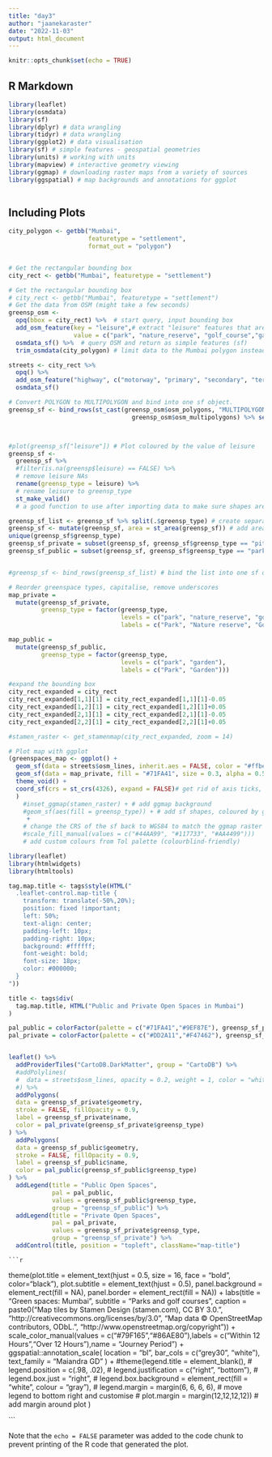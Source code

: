 ---
title: "day3"
author: "jaanekaraster"
date: "2022-11-03"
output: html_document
---

```{r setup, include=FALSE}
knitr::opts_chunk$set(echo = TRUE)
```

## R Markdown

```{r cars}
library(leaflet)
library(osmdata)
library(sf)
library(dplyr) # data wrangling
library(tidyr) # data wrangling
library(ggplot2) # data visualisation
library(sf) # simple features - geospatial geometries
library(units) # working with units
library(mapview) # interactive geometry viewing
library(ggmap) # downloading raster maps from a variety of sources
library(ggspatial) # map backgrounds and annotations for ggplot
  
```

## Including Plots

```{r pressure, echo=FALSE}
city_polygon <- getbb("Mumbai",
                      featuretype = "settlement",
                      format_out = "polygon")


# Get the rectangular bounding box
city_rect <- getbb("Mumbai", featuretype = "settlement")

# Get the rectangular bounding box
# city_rect <- getbb("Mumbai", featuretype = "settlement")
# Get the data from OSM (might take a few seconds)
greensp_osm <-
  opq(bbox = city_rect) %>%  # start query, input bounding box
  add_osm_feature(key = "leisure",# extract "leisure" features that are park, garden or a golf course
                  value = c("park", "nature_reserve", "golf_course","garden","pitch")) %>%
  osmdata_sf() %>%  # query OSM and return as simple features (sf)
  trim_osmdata(city_polygon) # limit data to the Mumbai polygon instead of the rectangular bounding box

streets <- city_rect %>%
  opq() %>%
  add_osm_feature("highway", c("motorway", "primary", "secondary", "tertiary")) %>%
  osmdata_sf()

```

```{r data}
# Convert POLYGON to MULTIPOLYGON and bind into one sf object.
greensp_sf <- bind_rows(st_cast(greensp_osm$osm_polygons, "MULTIPOLYGON"),
                                  greensp_osm$osm_multipolygons) %>% select(name, osm_id, leisure)



#plot(greensp_sf["leisure"]) # Plot coloured by the value of leisure
greensp_sf <-
  greensp_sf %>%
  #filter(is.na(greensp$leisure) == FALSE) %>%  
  # remove leisure NAs
  rename(greensp_type = leisure) %>%
  # rename leisure to greensp_type
  st_make_valid()
  # a good function to use after importing data to make sure shapes are valid

greensp_sf_list <- greensp_sf %>% split(.$greensp_type) # create separate sf by greenspace type
greensp_sf <- mutate(greensp_sf, area = st_area(greensp_sf)) # add area column
unique(greensp_sf$greensp_type)
greensp_sf_private = subset(greensp_sf, greensp_sf$greensp_type == "pitch" | greensp_sf$greensp_type == "golf course", )
greensp_sf_public = subset(greensp_sf, greensp_sf$greensp_type == "park" | greensp_sf$greensp_type == "garden",)


#greensp_sf <- bind_rows(greensp_sf_list) # bind the list into one sf object

# Reorder greenspace types, capitalise, remove underscores
map_private = 
  mutate(greensp_sf_private,
         greensp_type = factor(greensp_type,
                               levels = c("park", "nature_reserve", "golf_course"),
                               labels = c("Park", "Nature reserve", "Golf course")))

map_public = 
  mutate(greensp_sf_public,
         greensp_type = factor(greensp_type,
                               levels = c("park", "garden"),
                               labels = c("Park", "Garden")))

#expand the bounding box
city_rect_expanded = city_rect
city_rect_expanded[1,1][1] = city_rect_expanded[1,1][1]-0.05
city_rect_expanded[1,2][1] = city_rect_expanded[1,2][1]+0.05
city_rect_expanded[2,1][1] = city_rect_expanded[2,1][1]-0.05
city_rect_expanded[2,2][1] = city_rect_expanded[2,2][1]+0.05

#stamen_raster <- get_stamenmap(city_rect_expanded, zoom = 14)

```
```{r first-plot}
# Plot map with ggplot
(greenspaces_map <- ggplot() + 
  geom_sf(data = streets$osm_lines, inherit.aes = FALSE, color = "#ffbe7f", size = .4, alpha = .8) +
  geom_sf(data = map_private, fill = "#71FA41", size = 0.3, alpha = 0.5) + 
  theme_void() +
  coord_sf(crs = st_crs(4326), expand = FALSE)# get rid of axis ticks, titles
  )
    #inset_ggmap(stamen_raster) + # add ggmap background
    #geom_sf(aes(fill = greensp_type)) + # add sf shapes, coloured by greensp_type
     +
    # change the CRS of the sf back to WGS84 to match the ggmap raster
    #scale_fill_manual(values = c("#44AA99", "#117733", "#AA4499")))
    # add custom colours from Tol palette (colourblind-friendly)
```

```{r leaflet}
library(leaflet)
library(htmlwidgets)
library(htmltools)

tag.map.title <- tags$style(HTML("
  .leaflet-control.map-title { 
    transform: translate(-50%,20%);
    position: fixed !important;
    left: 50%;
    text-align: center;
    padding-left: 10px; 
    padding-right: 10px; 
    background: #ffffff;
    font-weight: bold;
    font-size: 18px;
    color: #000000;
  }
"))

title <- tags$div(
  tag.map.title, HTML("Public and Private Open Spaces in Mumbai")
)  

pal_public = colorFactor(palette = c("#71FA41","#9EF87E"), greensp_sf_public$greensp_type)
pal_private = colorFactor(palette = c("#DD2A11","#F47462"), greensp_sf_private$greensp_type)


leaflet() %>%
  addProviderTiles("CartoDB.DarkMatter", group = "CartoDB") %>%
  #addPolylines(
  #  data = streets$osm_lines, opacity = 0.2, weight = 1, color = "white"
  #) %>% 
  addPolygons(
  data = greensp_sf_private$geometry,
  stroke = FALSE, fillOpacity = 0.9,
  label = greensp_sf_private$name,
  color = pal_private(greensp_sf_private$greensp_type)
) %>% 
  addPolygons(
  data = greensp_sf_public$geometry,
  stroke = FALSE, fillOpacity = 0.9,
  label = greensp_sf_public$name,
  color = pal_public(greensp_sf_public$greensp_type)
) %>%
  addLegend(title = "Public Open Spaces",
            pal = pal_public,
            values = greensp_sf_public$greensp_type, 
            group = "greensp_sf_public") %>%
  addLegend(title = "Private Open Spaces",
            pal = pal_private,
            values = greensp_sf_private$greensp_type, 
            group = "greensp_sf_private") %>%
  addControl(title, position = "topleft", className="map-title")


```
    
    
    ```{r stuff}
  theme(plot.title = element_text(hjust = 0.5, size = 16, face = "bold", color="black"), plot.subtitle = element_text(hjust = 0.5), panel.background = element_rect(fill = NA),
     panel.border = element_rect(fill = NA)) + 
  labs(title = "Green spaces: Mumbai",
         subtitle = "Parks and golf courses",
         caption = paste0("Map tiles by Stamen Design (stamen.com), CC BY 3.0. ",
                         "http://creativecommons.org/licenses/by/3.0\n",
                         "Map data © OpenStreetMap contributors, ODbL. ",
                         "http://www.openstreetmap.org/copyright"))  +  
  scale_color_manual(values = c("#79F165","#86AE80"),labels = c("Within 12 Hours","Over 12 Hours"),name = "Journey Period") + 
  ggspatial::annotation_scale(
    location = "bl",
    bar_cols = c("grey30", "white"),
    text_family = "Maiandra GD"
  ) +
    #theme(legend.title = element_blank(),
    #      legend.position = c(.98, .02),
     #     legend.justification = c("right", "bottom"),
      #    legend.box.just = "right",
       #   legend.box.background = element_rect(fill = "white", colour = "gray"),
        #  legend.margin = margin(6, 6, 6, 6),
          # move legend to bottom right and customise
         # plot.margin = margin(12,12,12,12))
          # add margin around plot
)

```

Note that the `echo = FALSE` parameter was added to the code chunk to prevent printing of the R code that generated the plot.
